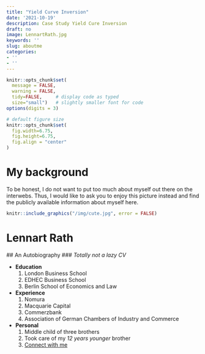 ```yaml
---
title: "Yield Curve Inversion"
date: '2021-10-19'
description: Case Study Yield Cure Inversion
draft: no
image: LennartRath.jpg
keywords: ''
slug: aboutme
categories:
- ''
- ''
---
```



```r
knitr::opts_chunk$set(
  message = FALSE, 
  warning = FALSE,
  tidy=FALSE,     # display code as typed
  size="small")   # slightly smaller font for code
options(digits = 3)

# default figure size
knitr::opts_chunk$set(
  fig.width=6.75, 
  fig.height=6.75,
  fig.align = "center"
)

```


# My background

To be honest, I do not want to put too much about myself out there on the interwebs.
Thus, I would like to ask you to enjoy this picture instead and find the publicly available information about myself here.


```r
knitr::include_graphics("/img/cute.jpg", error = FALSE)
```

# Lennart Rath
 ## An Autobiography
 ### _Totally not a lazy CV_
 
 
- __Education__
  1. London Business School
  2. EDHEC Business School
  3. Berlin School of Economics and Law
  
- __Experience__
  1. Nomura
  2. Macquarie Capital
  3. Commerzbank
  4. Association of German Chambers of Industry and Commerce
  
- __Personal__
  1. Middle child of three brothers
  2. Took care of my _12 years younger_ brother
  3. [Connect with me](https://www.linkedin.com/in/lennart-rath/)
    


